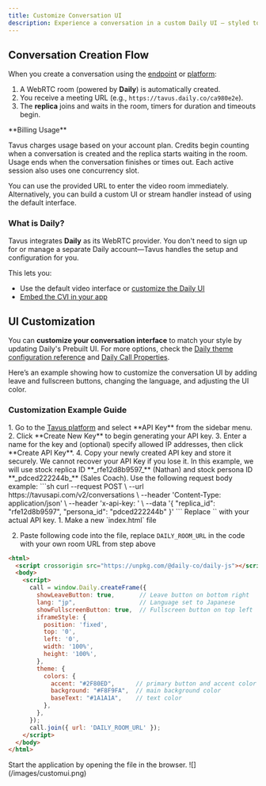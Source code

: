 ```yaml
---
title: Customize Conversation UI
description: Experience a conversation in a custom Daily UI — styled to match your preference.
---
```


## Conversation Creation Flow
When you create a conversation using the <a href="/api-reference/conversations/create-conversation" target="_blank">endpoint</a> or <a href="https://platform.tavus.io/" target="_blank">platform</a>:

1. A WebRTC room (powered by **Daily**) is automatically created.
2. You receive a meeting URL (e.g., `https://tavus.daily.co/ca980e2e`).
3. The **replica** joins and waits in the room, timers for duration and timeouts begin.
<Warning>
**Billing Usage**

Tavus charges usage based on your account plan. Credits begin counting when a conversation is created and the replica starts waiting in the room. Usage ends when the conversation finishes or times out. Each active session also uses one concurrency slot.
</Warning>

You can use the provided URL to enter the video room immediately. Alternatively, you can build a custom UI or stream handler instead of using the default interface.

### What is Daily?

Tavus integrates **Daily** as its WebRTC provider. You don't need to sign up for or manage a separate Daily account—Tavus handles the setup and configuration for you.

This lets you:

* Use the default video interface or <a href="/sections/conversational-video-interface/quickstart/customize-conversation-ui" target="_blank">customize the Daily UI</a>
* <a href="/sections/integrations/embedding-cvi" target="_blank">Embed the CVI in your app</a>

## UI Customization

You can **customize your conversation interface** to match your style by updating Daily's Prebuilt UI. For more options, check the <a href="https://docs.daily.co/guides/products/prebuilt/customizing-daily-prebuilt-calls-with-color-themes" target="_blank">Daily theme configuration reference</a> and <a href="https://docs.daily.co/reference/daily-js/daily-call-client/properties" target='_blank'>Daily Call Properties</a>. 

Here’s an example showing how to customize the conversation UI by adding leave and fullscreen buttons, changing the language, and adjusting the UI color.

### Customization Example Guide

<Steps>
<Step title="Step 1: Get an API Key">
1. Go to the <a href="https://platform.tavus.io/" target='_blank'>Tavus platform</a> and select **API Key** from the sidebar menu.
2. Click **Create New Key** to begin generating your API key.
3. Enter a name for the key and (optional) specify allowed IP addresses, then click **Create API Key**.
4. Copy your newly created API key and store it securely.
<Warning>
We cannot recover your API Key if you lose it.
</Warning>
</Step>
<Step title="Step 2: Create a Conversation">
<Note>
In this example, we will use stock replica ID **_rfe12d8b9597_** (Nathan) and stock persona ID **_pdced222244b_** (Sales Coach).
</Note>
Use the following request body example:
```sh
curl --request POST \
  --url https://tavusapi.com/v2/conversations \
  --header 'Content-Type: application/json' \
  --header 'x-api-key: <your_api_key>' \
  --data '{
  "replica_id": "rfe12d8b9597",
  "persona_id": "pdced222244b"
}'
```
<Note>
Replace `<your_api_key>` with your actual API key.
</Note>
</Step>
<Step title="Step 3: Customize the Conversation UI">
1. Make a new `index.html` file

2. Paste following code into the file, replace `DAILY_ROOM_URL` in the code with your own room URL from step above

```html {6-8,16-22}
<html>
  <script crossorigin src="https://unpkg.com/@daily-co/daily-js"></script>
  <body>
    <script>
      call = window.Daily.createFrame({
        showLeaveButton: true,       // Leave button on bottom right
        lang: "jp",                  // Language set to Japanese
        showFullscreenButton: true,  // Fullscreen button on top left
        iframeStyle: {
          position: 'fixed',
          top: '0',
          left: '0',
          width: '100%',
          height: '100%',
        },
        theme: {
          colors: {
            accent: "#2F80ED",      // primary button and accent color
            background: "#F8F9FA",  // main background color
            baseText: "#1A1A1A",    // text color
          },
        },
      });
      call.join({ url: 'DAILY_ROOM_URL' });
    </script>
  </body>
</html>
```
</Step>
<Step title="Run the Application">
Start the application by opening the file in the browser.

<Frame>
  ![](/images/customui.png)
</Frame>

</Step>
</Steps>